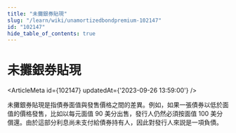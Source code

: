 ```yaml
---
title: "未攤銀券貼現"
slug: "/learn/wiki/unamortizedbondpremium-102147"
id: "102147"
hide_table_of_contents: true
---
```



# 未攤銀券貼現

<ArticleMeta id={102147} updatedAt={'2023-09-26 13:59:00'} />
<div className='border-solid border-b border-t-0 my-4 border-[var(--ifm-color-gray-300)]' />

未攤銀券貼現是指債券面值與發售價格之間的差異。例如，如果一張債券以低於面值的價格發售，比如以每元面值 90 美分出售，發行人仍然必須按面值 100 美分償還。由於這部分利息尚未支付給債券持有人，因此對發行人來説是一項負債。
